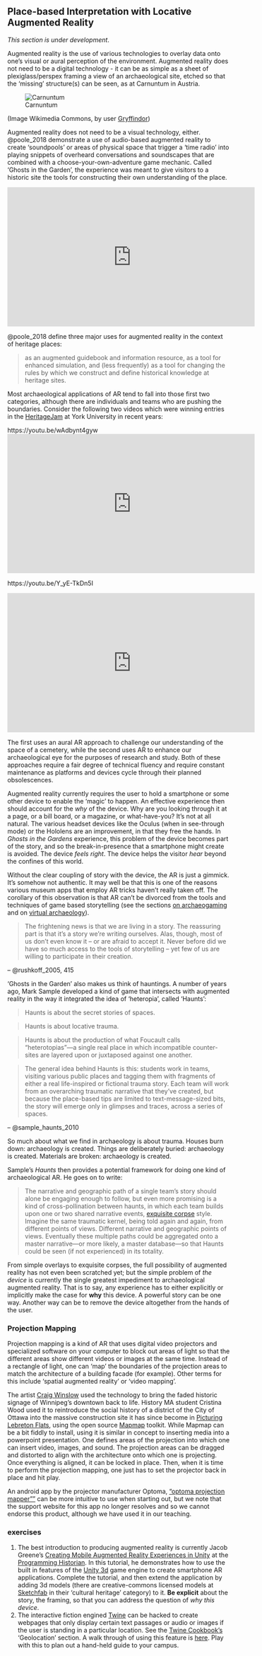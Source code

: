 ## Place-based Interpretation with Locative Augmented Reality

<div class = rmdcaution> _This section is under development_. </div>

Augmented reality is the use of various technologies to overlay data onto one's visual or aural perception of the environment. Augmented reality does not need to be a digital technology - it can be as simple as a sheet of plexiglass/perspex framing a view of an archaeological site, etched so that the 'missing' structure(s) can be seen, as at Carnuntum in Austria.

![Carnuntum](images/Heidentor_Carnuntum_4487.jpg)

(Image Wikimedia Commons, by user [Gryffindor](https://commons.wikimedia.org/wiki/User:Gryffindor))

Augmented reality does not need to be a visual technology, either. @poole_2018 demonstrate a use of audio-based augmented reality to create 'soundpools' or areas of physical space that trigger a 'time radio' into playing snippets of overheard conversations and soundscapes that are combined with a choose-your-own-adventure game mechanic. Called 'Ghosts in the Garden', the experience was meant to give visitors to a historic site the tools for constructing their own understanding of the place. 

<iframe width="560" height="315" src="https://www.youtube.com/embed/MsbBkcfdmbw" frameborder="0" allow="autoplay; encrypted-media" allowfullscreen></iframe>

@poole_2018 define three major uses for augmented reality in the context of heritage places:

> as an augmented guidebook and information resource, as a tool for enhanced simulation, and (less frequently) as a tool for changing the rules by which we construct and define historical knowledge at heritage sites.

Most archaeological applications of AR tend to fall into those first two categories, although there are individuals and teams who are pushing the boundaries. Consider the following two videos which were winning entries in the [HeritageJam](http://www.heritagejam.org/) at York University in recent years: 

https://youtu.be/wAdbynt4gyw
<iframe width="560" height="315" src="https://www.youtube.com/embed/wAdbynt4gyw" frameborder="0" allow="autoplay; encrypted-media" allowfullscreen></iframe>


https://youtu.be/Y_yE-TkDn5I

<iframe width="560" height="315" src="https://www.youtube.com/embed/Y_yE-TkDn5I" frameborder="0" allow="autoplay; encrypted-media" allowfullscreen></iframe>

The first uses an aural AR approach to challenge our understanding of the space of a cemetery, while the second uses AR to enhance our archaeological eye for the purposes of research and study. Both of these approaches require a fair degree of technical fluency and require constant maintenance as platforms and devices cycle through their planned obsolescences.

Augmented reality currently requires the user to hold a smartphone or some other device to enable the 'magic' to happen. An effective experience then should account for the *why* of the device. Why are you looking through it at a page, or a bill board, or a magazine, or what-have-you? It’s not at all natural. The various headset devices like the Oculus (when in see-through mode) or the Hololens are an improvement, in that they free the hands. In _Ghosts in the Gardens_ experience, this problem of the device becomes part of the story, and so the break-in-presence that a smartphone might create is avoided. The device _feels right_. The device helps the visitor _hear_ beyond the confines of this world.
 
Without the clear coupling of story with the device, the AR is just a gimmick. It’s somehow not authentic. It may well be that this is one of the reasons various museum apps that employ AR tricks haven’t really taken off. The corollary of this observation is that AR can’t be divorced from the tools and techniques of game based storytelling (see the sections [on archaeogaming](archaeogaming.html) and on [virtual archaeology](virtual-archaeology.html)).


> The frightening news is that we are living in a story. The reassuring part is that it’s a story we’re writing ourselves. Alas, though, most of us don’t even know it – or are afraid to accept it. Never before did we have so much access to the tools of storytelling – yet few of us are willing to participate in their creation.

– @rushkoff_2005, 415

'Ghosts in the Garden' also makes us think of hauntings. A number of years ago, Mark Sample developed a kind of game that intersects with augmented reality in the way it integrated the idea of 'heteropia', called 'Haunts':

> Haunts is about the secret stories of spaces.

> Haunts is about locative trauma.

> Haunts is about the production of what Foucault calls “heterotopias”—a single real place in which incompatible counter-sites are layered upon or juxtaposed against one another.

> The general idea behind Haunts is this: students work in teams, visiting various public places and tagging them with fragments of either a real life-inspired or fictional trauma story. Each team will work from an overarching traumatic narrative that they’ve created, but because the place-based tips are limited to text-message-sized bits, the story will emerge only in glimpses and traces, across a series of spaces.

– @sample_haunts_2010

So much about what we find in archaeology is about trauma. Houses burn down: archaeology is created. Things are deliberately buried: archaeology is created. Materials are broken: archaeology is created.

Sample’s _Haunts_ then provides a potential framework for doing one kind of archaeological AR. He goes on to write:

> The narrative and geographic path of a single team’s story should alone be engaging enough to follow, but even more promising is a kind of cross-pollination between haunts, in which each team builds upon one or two shared narrative events, [exquisite corpse](http://en.wikipedia.org/wiki/Exquisite%20corpse) style. Imagine the same traumatic kernel, being told again and again, from different points of views. Different narrative and geographic points of views. Eventually these multiple paths could be aggregated onto a master narrative—or more likely, a master database—so that Haunts could be seen (if not experienced) in its totality.

From simple overlays to exquisite corpses, the full possibility of augmented reality has not even been scratched yet; but the simple problem of _the device_ is currently the single greatest impediment to archaeological augmented reality. That is to say, any experience has to either explicitly or implicitly make the case for **why** this device. A powerful story can be one way. Another way can be to remove the device altogether from the hands of the user.

### Projection Mapping

Projection mapping is a kind of AR that uses digital video projectors and specialized software on your computer to block out areas of light so that the different areas show different videos or images at the same time. Instead of a rectangle of light, one can 'map' the boundaries of the projection areas to match the architecture of a building facade (for example). Other terms for this include 'spatial augmented reality' or 'video mapping'.

The artist [Craig Winslow](http://craigwinslow.com/work/lightcapsules/) used the technology to bring the faded historic signage of Winnipeg's downtown back to life. History MA student Cristina Wood used it to reintroduce the social history of a district of the City of Ottawa into the massive construction site it has since become in [Picturing Lebreton Flats](http://picturinglebretonflats.ca), using the open source [Mapmap](https://mapmapteam.github.io/) toolkit. While Mapmap can be a bit fiddly to install, using it is similar in concept to inserting media into a powerpoint presentation. One defines areas of the projection into which one can insert video, images, and sound. The projection areas can be dragged and distorted to align with the architecture onto which one is projecting. Once everything is aligned, it can be locked in place. Then, when it is time to perform the projection mapping, one just has to set the projector back in place and hit play. 

An android app by the projector manufacturer Optoma, ["optoma projection mapper""](https://play.google.com/store/apps/details?id=com.reotek.projectionmappergoogle&hl=en_US) can be more intuitive to use when starting out, but we note that the support website for this app no longer resolves and so we cannot endorse this product, although we have used it in our teaching.

### exercises

1. The best introduction to producing augmented reality is currently Jacob Greene's [Creating Mobile Augmented Reality Experiences in Unity](https://programminghistorian.org/en/lessons/creating-mobile-augmented-reality-experiences-in-unity#setting-up-unity-for-ar-development) at the [Programming Historian](https://programminghistorian.org). In this tutorial, he demonstrates how to use the built in features of the [Unity 3d](https://unity3d.com) game engine to create smartphone AR applications. Complete the tutorial, and then extend the application by adding 3d models (there are creative-commons licensed models at [Sketchfab](https://sketchfab.com) in their 'cultural heritage' category) to it. **Be explicit** about the story, the framing, so that you can address the question of _why this device_.
2. The interactive fiction engined [Twine](https://twinery.org) can be hacked to create webpages that only display certain text passages or audio or images if the user is standing in a particular location. See the [Twine Cookbook's](https://twinery.org/cookbook/) 'Geolocation' section. A walk through of using this feature is [here](https://github.com/shawngraham/ar-archaeology/blob/master/workshop%20materials/Hacking%20Twine%20to%20make%20a%20location-based%20game.md). Play with this to plan out a hand-held guide to your campus.

